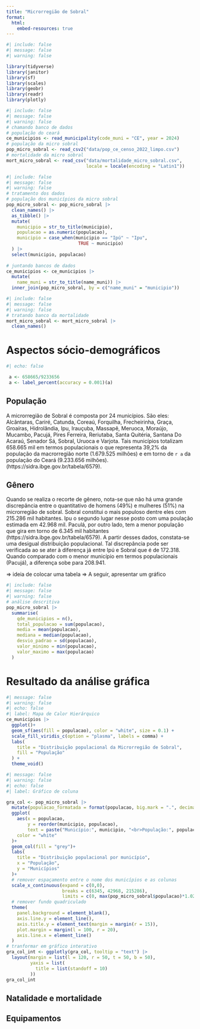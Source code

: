 ```yaml
---
title: "Microrregião de Sobral"
format:
  html:
    embed-resources: true
---
```


```r
#| include: false
#| message: false
#| warning: false

library(tidyverse)
library(janitor)
library(sf)
library(scales)
library(geobr)
library(readr)
library(plotly)
```

```r
#| include: false
#| message: false
#| warning: false
# chamando banco de dados
# população do ceará
ce_municipios <- read_municipality(code_muni = "CE", year = 2024)
# população da micro sobral
pop_micro_sobral <- read_csv2("data/pop_ce_censo_2022_limpo.csv")
# mortalidade da micro sobral
mort_micro_sobral <- read_csv("data/mortalidade_micro_sobral.csv",
                              locale = locale(encoding = "Latin1")) 
```

```r
#| include: false
#| message: false
#| warning: false
# tratamento dos dados
# população dos municípios da micro sobral
pop_micro_sobral <- pop_micro_sobral |> 
  clean_names() |> 
  as_tibble() |> 
  mutate(
    municipio = str_to_title(municipio),
    populacao = as.numeric(populacao),
    municipio = case_when(municipio == "Ipú" ~ "Ipu",
                           TRUE ~ municipio)
  ) |> 
  select(municipio, populacao)
   
# juntando bancos de dados
ce_municipios <- ce_municipios |> 
  mutate(
    name_muni = str_to_title(name_muni)) |> 
  inner_join(pop_micro_sobral, by = c("name_muni" = "municipio"))
```

```r
#| include: false
#| message: false
#| warning: false
# tratando banco da mortalidade
mort_micro_sobral <- mort_micro_sobral |> 
  clean_names()
```

# Aspectos sócio-demográficos


```r
#| echo: false

 a <- 658665/9233656
 a <- label_percent(accuracy = 0.001)(a)
```

## População
A microrregião de Sobral é composta por 24 municípios. São eles: Alcântaras, Cariré, Catunda, Coreaú, Forquilha, Frecheirinha, Graça, Groaíras, Hidrolândia, Ipu, Irauçuba, Massapê, Meruoca, Moraújo, Mucambo, Pacujá, Pires Ferreira, Reriutaba, Santa Quitéria, Santana Do Acaraú, Senador Sá, Sobral, Uruoca e Varjota. Tais municípios totalizam 658.665 mil em termos populacionais o que representa 39,2% da população da macrorregião norte (1.679.525 milhões) e em torno de `r a`  da população do Ceará (9.233.656 milhões). (https://sidra.ibge.gov.br/tabela/6579).

## Gênero
Quando se realiza o recorte de gênero, nota-se que não há uma grande discrepância entre o quantitativo de homens (49%) e mulheres (51%) na microrregião de sobral. Sobral constitui o mais populoso dentre eles com 215.286 mil habitantes. Ipu o segundo lugar nesse posto com uma poulação estimada em 42.968 mil. Paculá, por outro lado, tem a menor população que gira em torno de 6.345 mil habitantes (https://sidra.ibge.gov.br/tabela/6579). A partir desses dados, constata-se uma desigual distribuição populacional. Tal discrepância pode ser verificada ao se ater à diferença já entre Ipú e Sobral que é de 172.318. Quando comparado com o menor município em termos populacionais (Pacujá), a diferença sobe para 208.941. 

=> ideia de colocar uma tabela
=> A seguir, apresentar um gráfico


```r
#| include: false
#| message: false
#| warning: false
# análise descritiva
pop_micro_sobral |> 
  summarise(
    qde_municipios = n(),
    total_populacao = sum(populacao),
    media = mean(populacao),
    mediana = median(populacao), 
    desvio_padrao = sd(populacao),
    valor_minimo = min(populacao),
    valor_maximo = max(populacao)
  )
```
# Resultado da análise gráfica
```r
#| message: false
#| warning: false
#| echo: false
#| label: Mapa de Calor Hierárquico
ce_municipios |> 
  ggplot()+
  geom_sf(aes(fill = populacao), color = "white", size = 0.1) +
  scale_fill_viridis_c(option = "plasma", labels = comma) +
  labs(
    title = "Distribuição populacional da Microrregião de Sobral",
    fill = "População"
  ) +
  theme_void()
```
```r
#| message: false
#| warning: false
#| echo: false
#| label: Gráfico de coluna

gra_col <- pop_micro_sobral |> 
  mutate(populacao_formatada = format(populacao, big.mark = ".", decimal.mark = ",")) |> 
  ggplot(
    aes(x = populacao,
        y = reorder(municipio, populacao),
        text = paste("Município:", municipio, "<br>População:", populacao_formatada)),
    color = "white"
  )+
  geom_col(fill = "grey")+
  labs(
    title = "Distribuição populacional por município",
    x = "População",
    y = "Municípios"
  )+
  # remover espaçamento entre o nome dos municípios e as colunas
  scale_x_continuous(expand = c(0,0),
                     breaks = c(6345, 42968, 215286),
                     limits = c(0, max(pop_micro_sobral$populacao)*1.02))+
  # remover fundo quadriculado
  theme(
    panel.background = element_blank(),
    axis.line.y = element_line(),
    axis.title.y = element_text(margin = margin(r = 15)),
    plot.margin = margin(l = 100, r = 20),
    axis.line.x = element_line()
  )
# tranformar em gráfico interativo
gra_col_int <- ggplotly(gra_col, tooltip = "text") |> 
  layout(margin = list(l = 120, r = 50, t = 50, b = 50),
         yaxis = list(
           title = list(standoff = 10)
         ))
gra_col_int
```
## Natalidade e mortalidade
## Equipamentos









